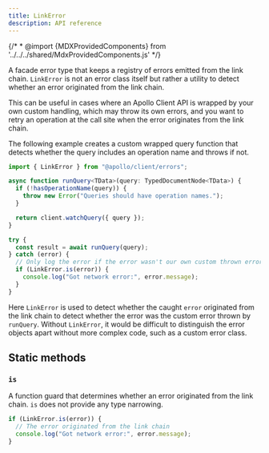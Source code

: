 ```yaml
---
title: LinkError
description: API reference
---
```


{/* * @import {MDXProvidedComponents} from '../../../shared/MdxProvidedComponents.js' */}

A facade error type that keeps a registry of errors emitted from the link chain. `LinkError` is not an error class itself but rather a utility to detect whether an error originated from the link chain.

This can be useful in cases where an Apollo Client API is wrapped by your own custom handling, which may throw its own errors, and you want to retry an operation at the call site when the error originates from the link chain.

The following example creates a custom wrapped query function that detects whether the query includes an operation name and throws if not.

```ts
import { LinkError } from "@apollo/client/errors";

async function runQuery<TData>(query: TypedDocumentNode<TData>) {
  if (!hasOperationName(query)) {
    throw new Error("Queries should have operation names.");
  }

  return client.watchQuery({ query });
}

try {
  const result = await runQuery(query);
} catch (error) {
  // Only log the error if the error wasn't our own custom thrown error
  if (LinkError.is(error)) {
    console.log("Got network error:", error.message);
  }
}
```

Here `LinkError` is used to detect whether the caught `error` originated from the link chain to detect whether the error was the custom error thrown by `runQuery`. Without `LinkError`, it would be difficult to distinguish the error objects apart without more complex code, such as a custom error class.

## Static methods

### `is`

A function guard that determines whether an error originated from the link chain. `is` does not provide any type narrowing.

```ts
if (LinkError.is(error)) {
  // The error originated from the link chain
  console.log("Got network error:", error.message);
}
```
